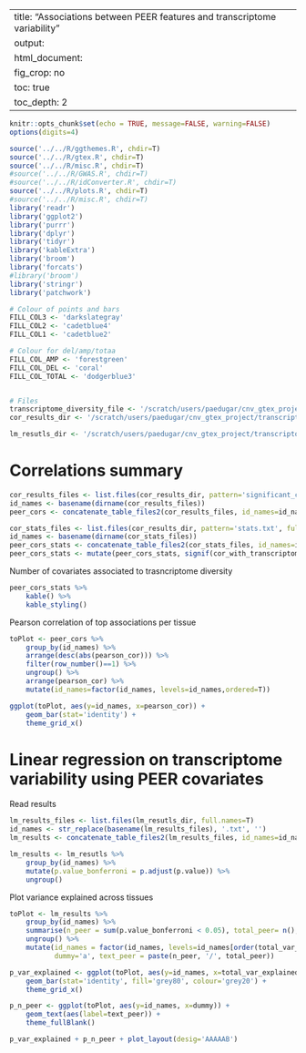
---
title: "Associations between PEER features and transcriptome variability"
output:
    html_document:
        fig_crop: no
        toc: true
        toc_depth: 2
---

```r
knitr::opts_chunk$set(echo = TRUE, message=FALSE, warning=FALSE)
options(digits=4)
```

```r
source('../../R/ggthemes.R', chdir=T)
source('../../R/gtex.R', chdir=T)
source('../../R/misc.R', chdir=T)
#source('../../R/GWAS.R', chdir=T)
#source('../../R/idConverter.R', chdir=T)
source('../../R/plots.R', chdir=T)
#source('../../R/misc.R', chdir=T)
library('readr')
library('ggplot2')
library('purrr')
library('dplyr')
library('tidyr')
library('kableExtra')
library('broom')
library('forcats')
#library('broom')
library('stringr')
library('patchwork')
```

```r

# Colour of points and bars
FILL_COL3 <- 'darkslategray'
FILL_COL2 <- 'cadetblue4'
FILL_COL1 <- 'cadetblue2'

# Colour for del/amp/totaa
FILL_COL_AMP <- 'forestgreen'
FILL_COL_DEL <- 'coral'
FILL_COL_TOTAL <- 'dodgerblue3'


# Files
transcriptome_diversity_file <- '/scratch/users/paedugar/cnv_gtex_project/transcriptome_diversity/transcriptome_diversity_all_tissues.txt'
cor_results_dir <- '/scratch/users/paedugar/cnv_gtex_project/transcriptome_diversity/peer_associated_with_transcriptome_diversity/'

lm_resutls_dir <- '/scratch/users/paedugar/cnv_gtex_project/transcriptome_diversity/variance_explained_by_PEER/'

```

# Correlations summary 

```r
cor_results_files <- list.files(cor_results_dir, pattern='significant_cors.txt', full.names=T, recursive=T)
id_names <- basename(dirname(cor_results_files))
peer_cors <- concatenate_table_files2(cor_results_files, id_names=id_names)

cor_stats_files <- list.files(cor_results_dir, pattern='stats.txt', full.names=T, recursive=T)
id_names <- basename(dirname(cor_stats_files))
peer_cors_stats <- concatenate_table_files2(cor_stats_files, id_names=id_names)
peer_cors_stats <- mutate(peer_cors_stats, signif(cor_with_transcriptome_diversity_peer/total_peer, 3) * 100)
```

Number of covariates associated to trasncriptome diversity
```r
peer_cors_stats %>%
    kable() %>%
    kable_styling()
```

Pearson correlation of top associations per tissue
```r
toPlot <- peer_cors %>%
    group_by(id_names) %>%
    arrange(desc(abs(pearson_cor))) %>%
    filter(row_number()==1) %>%
    ungroup() %>% 
    arrange(pearson_cor) %>%
    mutate(id_names=factor(id_names, levels=id_names,ordered=T))

ggplot(toPlot, aes(y=id_names, x=pearson_cor)) +
    geom_bar(stat='identity') +
    theme_grid_x()
```



# Linear regression on transcriptome variability using PEER covariates

Read results
```r
lm_results_files <- list.files(lm_resutls_dir, full.names=T)
id_names <- str_replace(basename(lm_results_files), '.txt', '')
lm_results <- concatenate_table_files2(lm_results_files, id_names=id_names)

lm_results <- lm_resutls %>%
    group_by(id_names) %>%
    mutate(p.value_bonferroni = p.adjust(p.value)) %>%
    ungroup()
```

Plot variance explained across tissues

```r
toPlot <- lm_results %>%
    group_by(id_names) %>%
    summarise(n_peer = sum(p.value_bonferroni < 0.05), total_peer= n(), total_var_explained=model_r_squared[1]) %>%
    ungroup() %>%
    mutate(id_names = factor(id_names, levels=id_names[order(total_var_explained)], ordered=T),
           dummy='a', text_peer = paste(n_peer, '/', total_peer))

p_var_explained <- ggplot(toPlot, aes(y=id_names, x=total_var_explained)) +
    geom_bar(stat='identity', fill='grey80', colour='grey20') +
    theme_grid_x()

p_n_peer <- ggplot(toPlot, aes(y=id_names, x=dummy)) +
    geom_text(aes(label=text_peer)) +
    theme_fullBlank()

p_var_explained + p_n_peer + plot_layout(desig='AAAAAB')
```

